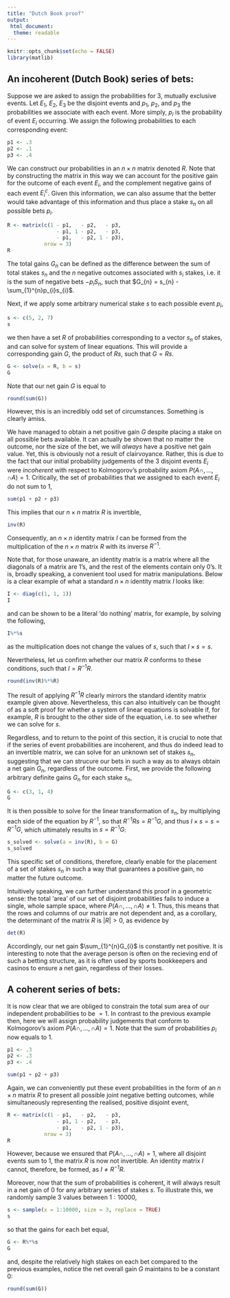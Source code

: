 ```yaml
---
title: "Dutch Book proof"
output:
 html_document:
  theme: readable
---
```


```r
knitr::opts_chunk$set(echo = FALSE)
library(matlib)
```

##  An incoherent (Dutch Book) series of bets:
Suppose we are asked to assign the probabilities for $3$, mutually exclusive events. Let $E_{1}$, $E_{2}$, $E_{3}$ be the disjoint events and $p_{1}$, $p_{2}$, and $p_3$ the probabilities we associate with each event. More simply, $p_{i}$ is the probability of event $E_{i}$ occurring. We assign the following probabilities to each corresponding event:
```r
p1 <- .3
p2 <- .1
p3 <- .4
```

We can construct our probabilities in an $n\times n$ matrix denoted $R$. Note that by constructing the matrix in this way we can account for the positive gain for the outcome of each event $E_{i}$, and the complement negative gains of each event $E_{i}^{c}$. Given this information, we can also assume that the better would take advantage of this information and thus place a stake $s_{n}$ on all possible bets $p_{i}$.
```r
R <- matrix(c(1 - p1,   - p2,   - p3,
                - p1, 1 - p2,   - p3,
                - p1,   - p2, 1 - p3), 
            nrow = 3)
R
```
The total gains $G_{n}$ can be defined as the difference between the sum of total stakes $s_{n}$ and the $n$ negative outcomes associated with $s_{i}$ stakes, i.e. it is the sum of negative bets $-p_{i}S_{n}$, such that $G_{n} = s_{n} - \sum_{1}^{n}p_{i}s_{i}$.

Next, if we apply some arbitrary numerical stake $s$ to each possible event $p_{i}$,
```r
s <- c(5, 2, 7)
s
```
we then have a set $R$ of probabilities corresponding to a vector $s_{n}$ of stakes, and can solve for system of linear equations. This will provide a corresponding gain $G$, the product of $Rs$, such that $G = Rs$.
```r
G <- solve(a = R, b = s)
G
```
Note that our net gain $G$ is equal to
```r
round(sum(G))
```
However, this is an incredibly odd set of circumstances. Something is clearly amiss.

We have managed to obtain a net positive gain $G$ despite placing a stake on all possible bets available. It can actually be shown that no matter the outcome, nor the size of the bet, we will _always_ have a positive net gain value. Yet, this is obviously not a result of clairvoyance. Rather, this is due to the fact that our initial probability judgements of the $3$ disjoint events $E_{i}$ were _incoherent_ with respect to Kolmogorov’s probability axiom $P(A\cap, ...,\cap A) = 1$. Critically, the set of probabilities that we assigned to each event $E_{i}$ do not sum to $1$,
```r
sum(p1 + p2 + p3)
```
This implies that our $n\times n$ matrix $R$ is invertible,
```r
inv(R)
```
Consequently, an $n\times n$ identity matrix $I$ can be formed from the multiplication of the $n\times n$ matrix $R$ with its inverse $R^{-1}$.

Note that, for those unaware, an identity matrix is a matrix where all the diagonals of a matrix are $1$'s, and the rest of the elements contain only $0$'s. It is, broadly speaking, a convenient tool used for matrix manipulations. Below is a clear example of what a standard $n\times n$ identity matrix $I$ looks like:
```r
I <- diag(c(1, 1, 1))
I
```
and can be shown to be a literal 'do nothing' matrix, for example, by solving the following,
```r
I%*%s
```
as the multiplication does not change the values of $s$, such that $I\times s = s$.

Nevertheless, let us confirm whether our matrix $R$ conforms to these conditions, such that $I = R^{-1}R$.
```r
round(inv(R)%*%R)
```
The result of applying $R^{-1}R$ clearly mirrors the standard identity matrix example given above. Nevertheless, this can also intuitively can be thought of as a soft proof for whether a system of linear equations is solvable if, for example, $R$ is brought to the other side of the equation, i.e. to see whether we can solve for $s$. 

Regardless, and to return to the point of this section, it is crucial to note that if the series of event probabilities are incoherent, and thus do indeed lead to an invertible matrix, we can solve for an unknown set of stakes $s_{n}$, suggesting that we can strucure our bets in such a way as to always obtain a net gain $G_{n}$, regardless of the outcome. First, we provide the following arbitrary definite gains $G_{n}$ for each stake $s_{n}$,
```r
G <- c(3, 1, 4)
G
```
It is then possible to solve for the linear transformation of $s_{n}$, by multiplying each side of the equation by $R^{-1}$, so that $R^{-1}Rs=R^{-1}G$, and thus $I\times s = s =R^{-1}G$, which ultimately results in $s = R^{-1}G$:
```r
s_solved <- solve(a = inv(R), b = G)
s_solved
```
This specific set of conditions, therefore, clearly enable for the placement of a set of stakes $s_{n}$ in such a way that guarantees a positive gain, no matter the future outcome.

Intuitively speaking, we can further understand this proof in a geometric sense: the total 'area' of our set of disjoint probabilities fails to induce a single, whole sample space, where $P(A\cap, ...,\cap A) \neq 1$. Thus, this means that the rows and columns of our matrix are not dependent and, as a corollary, the determinant of the matrix $R$ is $|{R}| > 0$, as evidence by
```r
det(R)
```
Accordingly, our net gain $\sum_{1}^{n}G_{i}$ is constantly net positive. It is interesting to note that the average person is often on the recieving end of such a betting structure, as it is often used by sports bookkeepers and casinos to ensure a net gain, regardless of their losses. 

## A coherent series of bets:
It is now clear that we are obliged to constrain the total sum area of our independent probabilities to be $= 1$. In contrast to the previous example then, here we will assign probability judgements that conform to Kolmogorov's axiom $P(A\cap, ...,\cap A) = 1$. Note that the sum of probabilities $p_{i}$ now equals to $1$.
```r
p1 <- .3
p2 <- .3
p3 <- .4

sum(p1 + p2 + p3)
```

Again, we can conveniently put these event probabilities in the form of an $n\times n$ matrix $R$ to present all possible joint negative betting outcomes, while simultaneously representing the realised, positive disjoint event,
```r
R <- matrix(c(1 - p1,   - p2,   - p3,
                - p1, 1 - p2,   - p3,
                - p1,   - p2, 1 - p3), 
            nrow = 3)
R
```
However, because we ensured that $P(A\cap, ...,\cap A) = 1$, where all disjoint events sum to $1$, the matrix $R$ is now not invertible. An identity matrix $I$ cannot, therefore, be formed, as $I \ne R^{-1}R$.

Moreover, now that the sum of probabilities is coherent, it will always result in a net gain of $0$ for any arbitrary series of stakes $s$. To illustrate this, we randomly sample $3$ values between $1:10000$,
```r
s <- sample(x = 1:10000, size = 3, replace = TRUE)
s
```
so that the gains for each bet equal,
```r
G <- R%*%s
G
```
and, despite the relatively high stakes on each bet compared to the previous examples, notice the net overall gain $G$ maintains to be a constant $0$:
```r
round(sum(G))
```